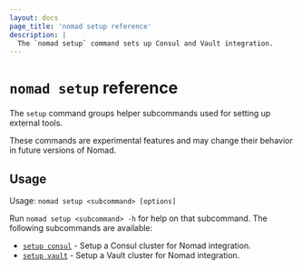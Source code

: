 ```yaml
---
layout: docs
page_title: 'nomad setup reference'
description: |
  The `nomad setup` command sets up Consul and Vault integration.
---
```


# `nomad setup` reference

The `setup` command groups helper subcommands used for setting up external
tools.

<Warning>

These commands are experimental features and may change their behavior in future
versions of Nomad.

</Warning>

## Usage

Usage: `nomad setup <subcommand> [options]`

Run `nomad setup <subcommand> -h` for help on that subcommand. The following
subcommands are available:

- [`setup consul`][consul] - Setup a Consul cluster for Nomad integration.
- [`setup vault`][vault] - Setup a Vault cluster for Nomad integration.

[consul]: /nomad/docs/commands/setup/consul
[vault]: /nomad/docs/commands/setup/vault
